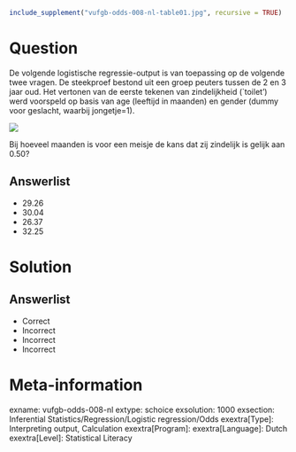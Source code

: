 ```{r, echo = FALSE, results = "hide"}
include_supplement("vufgb-odds-008-nl-table01.jpg", recursive = TRUE)
```

Question
========

De volgende logistische regressie-output is van toepassing op de volgende twee vragen. De steekproef bestond uit een groep peuters tussen de 2 en 3 jaar oud. Het vertonen van de eerste tekenen van zindelijkheid (`toilet') werd voorspeld op basis van age (leeftijd in maanden) en gender (dummy voor geslacht, waarbij jongetje=1).

![](vufgb-odds-008-nl-table01.jpg)
  
Bij hoeveel maanden is voor een meisje de kans dat zij zindelijk is gelijk aan 0.50?  
  
Answerlist
----------
* 29.26
* 30.04
* 26.37
* 32.25

Solution
========

Answerlist
----------
* Correct
* Incorrect
* Incorrect
* Incorrect

Meta-information
================
exname: vufgb-odds-008-nl
extype: schoice
exsolution: 1000
exsection: Inferential Statistics/Regression/Logistic regression/Odds
exextra[Type]: Interpreting output, Calculation
exextra[Program]: 
exextra[Language]: Dutch
exextra[Level]: Statistical Literacy